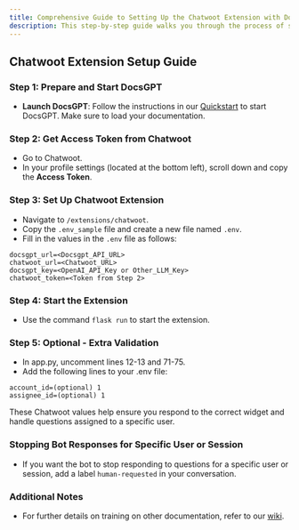 ```yaml
---
title: Comprehensive Guide to Setting Up the Chatwoot Extension with DocsGPT
description: This step-by-step guide walks you through the process of setting up the Chatwoot extension with DocsGPT, enabling seamless integration for automated responses and enhanced customer support. Learn how to launch DocsGPT, retrieve your Chatwoot access token, configure the .env file, and start the extension.
---
```

## Chatwoot Extension Setup Guide

### Step 1: Prepare and Start DocsGPT

- **Launch DocsGPT**: Follow the instructions in our [Quickstart](/quickstart) to start DocsGPT. Make sure to load your documentation.

### Step 2: Get Access Token from Chatwoot

- Go to Chatwoot.
- In your profile settings (located at the bottom left), scroll down and copy the **Access Token**.

### Step 3: Set Up Chatwoot Extension

- Navigate to `/extensions/chatwoot`.
- Copy the `.env_sample` file and create a new file named `.env`.
- Fill in the values in the `.env` file as follows:

```env
docsgpt_url=<Docsgpt_API_URL>
chatwoot_url=<Chatwoot_URL>
docsgpt_key=<OpenAI_API_Key or Other_LLM_Key>
chatwoot_token=<Token from Step 2>
```

### Step 4: Start the Extension

- Use the command `flask run` to start the extension.

### Step 5: Optional - Extra Validation

- In app.py, uncomment lines 12-13 and 71-75.
- Add the following lines to your .env file:
```
account_id=(optional) 1
assignee_id=(optional) 1
```
These Chatwoot values help ensure you respond to the correct widget and handle questions assigned to a specific user.

### Stopping Bot Responses for Specific User or Session

- If you want the bot to stop responding to questions for a specific user or session, add a label `human-requested` in your conversation.

### Additional Notes

- For further details on training on other documentation, refer to our [wiki](https://github.com/Nilzkool/DocsGPT/wiki/How-to-train-on-other-documentation).
